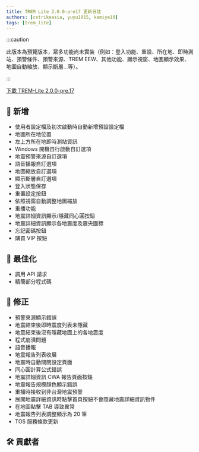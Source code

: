 ```yaml
---
title: TREM Lite 2.0.0-pre17 更新日誌
authors: [cstrikeasia, yuyu1015, kamiya10]
tags: [trem_lite]
---
```



:::caution

此版本為預覽版本，眾多功能尚未實裝（例如：登入功能、重設、所在地、即時測站、預警條件、預警來源、TREM EEW、其他功能、顯示視窗、地圖顯示效果、地圖自動縮放、顯示斷層...等）。

:::

[下載 TREM-Lite 2.0.0-pre.17](https://github.com/ExpTechTW/TREM-Lite/releases/tag/v2.0.0-pre.17)

## 🌟 新增

- 使用者設定檔及初次啟動時自動新增預設設定檔
- 地圖所在地位置
- 左上方所在地即時測站資訊
- Windows 開機自行啟動自訂選項
- 地震預警來源自訂選項
- 語音播報自訂選項
- 地圖縮放自訂選項
- 顯示斷層自訂選項
- 登入狀態保存
- 重置設定按鈕
- 依照視窗自動調整地圖縮放
- 重播功能
- 地震詳細資訊顯示/隱藏同心圓按鈕
- 地震詳細資訊顯示各地震度及震央圖標
- 忘記密碼按鈕
- 購買 VIP 按鈕

## 🔌 最佳化

- 調用 API 請求
- 精簡部分程式碼

## 🐞 修正

- 預警來源顯示錯誤
- 地震結束後即時震度列表未隱藏
- 地震結束後沒有隱藏地圖上的各地震度
- 程式崩潰問題
- 語音播報
- 地震報告列表收展
- 地震時自動關閉設定頁面
- 同心圓計算公式錯誤
- 地震詳細資訊 CWA 報告頁面按鈕
- 地震報告規模顏色顯示錯誤
- 重播時接收到非台灣地震預警
- 展開地震詳細資訊時點擊首頁按鈕不會隱藏地震詳細資訊物件
- 在地圖點擊 TAB 導致異常
- 地震報告列表調整顯示為 20 筆
- TOS 服務條款更新

## 🛠️ 貢獻者

<BlogMetaBar author="cstrikeasia" />
<BlogMetaBar author="whes1015" />
<BlogMetaBar author="kamiya10" />
